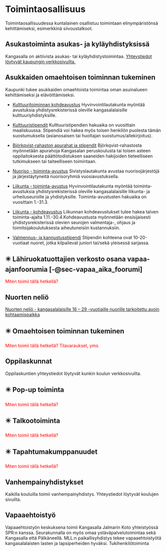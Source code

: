 # Toimintaosallisuus

Toimintaosallisuudessa kuntalainen osallistuu toimintaan elinympäristönsä kehittämiseksi, esimerkkinä siivoustalkoot.

## Asukastoiminta asukas- ja kyläyhdistyksissä

Kangasalla on aktiivista asukas- tai kyläyhdistystoimintaa. [Yhteystiedot löytyvät kaupungin verkkosivuilta.](https://www.kangasala.fi/hyvinvointi-ja-vapaa-aika/yhdistykset-ja-seurat/)

## Asukkaiden omaehtoisen toiminnan tukeminen

Kaupunki tukee asukkaiden omaehtoista toimintaa oman asuinalueen kehittämiseksi ja elävöittämiseksi.

-   [Kulttuuritoiminnan kohdeavustus](https://suomiviestit.fi/suomi.fi/lomake/60337de0475a6c2cf601e209) Hyvinvointilautakunta myöntää avustuksia yhdistysrekisterissä oleville kangasalalaisille kulttuuriyhdistyksille.

-   [Kulttuuristipendit](https://www.kangasala.fi/hyvinvointi-ja-vapaa-aika/avustukset/kulttuuri/kulttuuristipendit/) Kulttuuristipendien hakuaika on vuosittain maaliskuussa. Stipendiä voi hakea myös toisen henkilön puolesta tämän suostumuksella (asianosaisen tai huoltajan suostumus/allekirjoitus).

-   [Björkqvist-rahaston apurahat ja stipendit](https://www.kangasala.fi/hyvinvointi-ja-vapaa-aika/avustukset/kulttuuri/bjorkqvistin-rahaston-stipendit-ja-apurahat/) Björkqvist-rahastosta myönnetään apurahoja Kangasalan peruskoulusta tai toisen asteen oppilaitoksesta päättötodistuksen saaneiden hakijoiden tieteelliseen tutkimukseen tai taiteelliseen toimintaan.

-   [Nuoriso - toiminta-avustus](https://www.kangasala.fi/hyvinvointi-ja-vapaa-aika/avustukset/nuoriso/) Sivistyslautakunta avustaa nuorisojärjestöjä ja järjestäytyneitä nuorisoryhmiä vuosiavustuksella.

-   [Liikunta - toiminta-avustus](https://www.kangasala.fi/hyvinvointi-ja-vapaa-aika/avustukset/liikunta/vuosiavustus/) Hyvinvointilautakunta myöntää toiminta-avustuksia yhdistysrekisterissä oleville kangasalalaisille liikunta- ja urheiluseuroille ja yhdistyksille. Toiminta-avustusten hakuaika on vuosittain 1.-31.3.

-   [Liikunta - kohdeavustus](https://www.kangasala.fi/hyvinvointi-ja-vapaa-aika/avustukset/liikunta/kohdeavustus/) Liikunnan kohdeavustukset tulee hakea talven toiminta-ajalta 1.11.-30.4.Kohdeavustusta myönnetään ensisijaisesti yhdistysrekisterissä olevien seurojen valmentaja-, ohjaus ja toimitsijakoulutuksesta aiheutuneisiin kustannuksiin.

-   [Valmennus- ja kannustusstipendi](https://www.kangasala.fi/hyvinvointi-ja-vapaa-aika/avustukset/liikunta/stipendit/) Stipendin kohteena ovat 10-20-vuotiaat nuoret, jotka kilpailevat juniori tai/sekä yleisessä sarjassa.

## ✴️ Lähiruokatuottajien verkosto osana vapaa-ajanfoorumia [-@sec-vapaa_aika_foorumi]

[Miten toimii tällä hetkellä?]{style="color:red"}

## Nuorten neliö

[Nuorten neliö - kangasalalaisille 16 -- 29 -vuotiaille nuorille tarkoitettu avoin kohtaamispaikka](https://www.kangasala.fi/tyo-ja-yrittajyys/tyollisyyspalvelut/palvelut-nuorille/nuorten-nelio/)

## ✴️ Omaehtoisen toiminnan tukeminen

[Miten toimii tällä hetkellä? Tilavaraukset, yms.]{style="color:red"}

## Oppilaskunnat

Oppilaskuntien yhteystiedot löytyvät kunkin koulun verkkosivuilta.

## ✴️ Pop-up toiminta

[Miten toimii tällä hetkellä?]{style="color:red"}

## ✴️ Talkootoiminta

[Miten toimii tällä hetkellä?]{style="color:red"}

## ✴️ Tapahtumakumppanuudet

[Miten toimii tällä hetkellä?]{style="color:red"}

## Vanhempainyhdistykset

Kaikilla kouluilla toimii vanhempainyhdistys. Yhteystiedot löytyvät koulujen sivuilta.

## Vapaaehtoistyö

Vapaaehtoistyön keskuksena toimii Kangasalla Jalmarin Koto yhteistyössä SPR:n kanssa. Seurakunnalla on myös omaa ystäväpalvelutoimintaa sekä Kangasalla että Pälkäneellä. MLL:n paikallisyhdistys tekee vapaaehtoistyötä kangasalalaisten lasten ja lapsiperheiden hyväksi. Tukihenkilötoiminta
